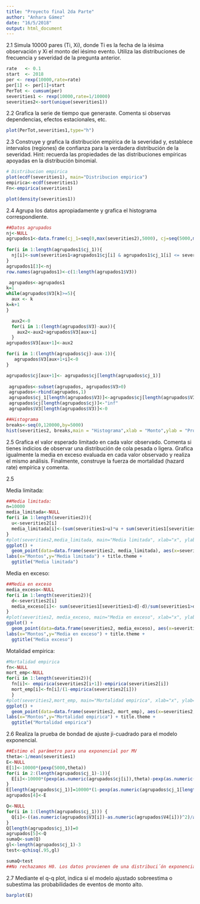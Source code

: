 ```yaml
---
title: "Proyecto final 2da Parte"
author: "Anhara Gámez"
date: "16/5/2018"
output: html_document
---
```


2.1 Simula 10000 pares (Ti, Xi), donde Ti es la fecha de la iésima observación y Xi el monto del iésimo evento. Utiliza las distribuciones de frecuencia y severidad de la pregunta anterior. 

```r

rate   <- 0.1
start  <- 2018
per <- rexp(10000,rate=rate)
per[1] <- per[1]+start
PerTot <- cumsum(per)
severities1 <- rexp(10000,rate=1/10000)
severities2<-sort(unique(severities1))
```

2.2 Grafica la serie de tiempo que generaste. Comenta si observas dependencias, efectos estacionales, etc.
```r

plot(PerTot,severities1,type="h")

```

2.3 Construye y grafica la distribución empírica de la severidad y, establece intervalos (regiones) de confianza para la verdadera distribución de la severidad. Hint: recuerda las propiedades de las distribuciones empíricas apoyadas en la distribución binomial.

```r


# Distribucion empirica 
plot(ecdf(severities1), main="Distribucion empirica")
empirica<-ecdf(severities1)
Fn<-empirica(severities1)

plot(density(severities1))

```

2.4 Agrupa los datos apropiadamente y grafica el histograma correspondiente.
```r
##Datos agrupados
nj<-NULL
agrupados1<-data.frame(cj_1=seq(0,max(severities2),5000), cj=seq(5000,max(severities2)+5000,5000))
                      
for(i in 1:length(agrupados1$cj_1)){
  nj[i]<-sum(severities1<agrupados1$cj[i] & agrupados1$cj_1[i] <= severities1)
}
agrupados1[3]<-nj
row.names(agrupados1)<-c(1:length(agrupados1$V3))

 agrupados<-agrupados1
k=1
while(agrupados$V3[k]>=5){
  aux <- k
k=k+1
}

  aux2<-0
  for(i in 1:(length(agrupados$V3)-aux)){
    aux2<-aux2+agrupados$V3[aux+i]
  }
agrupados$V3[aux+1]<-aux2

for(i in 1:(length(agrupados$cj)-aux-1)){
   agrupados$V3[aux+1+i]<-0
}

agrupados$cj[aux+1]<- agrupados$cj[length(agrupados$cj_1)]
   
 agrupados<-subset(agrupados, agrupados$V3>0) 
 agrupados<-rbind(agrupados,1)
 agrupados$cj_1[length(agrupados$V3)]<-agrupados$cj[length(agrupados$V3)-1]
 agrupados$cj[length(agrupados$cj)]<-"inf"
 agrupados$V3[length(agrupados$V3)]<-0

##Histograma
breaks<-seq(0,120000,by=5000)
hist(severities2, breaks,main = "Histograma",xlab = "Monto",ylab = "Probabilidad")

```

2.5 Grafica el valor esperado limitado en cada valor observado. Comenta si tienes indicios de observar una distribución de cola pesada o ligera. Grafica igualmente la media en exceso evaluada en cada valor observado y realiza el mismo análisis. Finalmente, construye la fuerza de mortalidad (hazard rate) empírica y comenta.

2.5

Media limitada:

```r

##Media limitada:
n=10000
media_limitada<-NULL
for(i in 1:length(severities2)){
  u<-severities2[i]
  media_limitada[i]<-(sum(severities1>u)*u + sum(severities1[severities1<=u]))/n
}
#plot(severities2,media_limitada, main="Media limitada", xlab="x", ylab="Media limitada")
ggplot() +
  geom_point(data=data.frame(severities2, media_limitada), aes(x=severities2, y=media_limitada), shape=0, color="#83d2e3") +
labs(x="Montos",y="Media limitada") + title.theme +
  ggtitle("Media limitada")
```

Media en exceso:

```r
##Media en exceso
media_exceso<-NULL
for(i in 1:length(severities2)){
  d<-severities2[i]
  media_exceso[i]<- sum(severities1[severities1>d]-d)/sum(severities1>d)
}
#plot(severities2, media_exceso, main="Media en exceso", xlab="x", ylab="Media en exceso")
ggplot() +
  geom_point(data=data.frame(severities2, media_exceso), aes(x=severities2, y=media_exceso), shape=1, color="black") +
labs(x="Montos",y="Media en exceso") + title.theme +
  ggtitle("Media exceso")
```

Motalidad empirica:

```r
#Mortalidad empirica
fn<-NULL
mort_emp<-NULL
for(i in 1:length(severities2)){
  fn[i]<- empirica(severities2[i+1])-empirica(severities2[i])
  mort_emp[i]<-fn[i]/(1-empirica(severities2[i]))
  }
#plot(severities2,mort_emp, main="Mortalidad empirica", xlab="x", ylab="Mortalidad empirica", color="#cf78b7")
ggplot() +
  geom_point(data=data.frame(severities2, mort_emp), aes(x=severities2, y=mort_emp), shape=2, color="#cf78b7") +
labs(x="Montos",y="Mortalidad empirica") + title.theme +
  ggtitle("Mortalidad empirica")
```








2.6 Realiza la prueba de bondad de ajuste ji-cuadrado para el modelo exponencial.

```r
##Estimo el parámetro para una exponencial por MV
theta<-1/mean(severities1)
E<-NULL
E[1]<-10000*(pexp(5000,theta))
for(i in 2:(length(agrupados$cj_1)-1)){
  E[i]<-10000*(pexp(as.numeric(agrupados$cj[i]),theta)-pexp(as.numeric(agrupados$cj_1[i]),theta))
}
E[length(agrupados$cj_1)]=10000*(1-pexp(as.numeric(agrupados$cj_1[length(agrupados$cj_1)]),theta))
agrupados[4]<-E

Q<-NULL
for(i in 1:(length(agrupados$cj_1))) {
  Q[i]<-((as.numeric(agrupados$V3[i])-as.numeric(agrupados$V4[i]))^2)/as.numeric(agrupados$V3[i])
}
Q[length(agrupados$cj_1)]=0
agrupados[5]<-Q
sumaQ<-sum(Q)
gl<-length(agrupados$cj_1)-3
test<-qchisq(.95,gl)

sumaQ<test
##No rechazamos H0. Los datos provienen de una distribuci´ón exponencial.
```

2.7 Mediante el q-q plot, indica si el modelo ajustado sobreestima o subestima las probabilidades de eventos de monto alto. 

```r
barplot(E)

```

